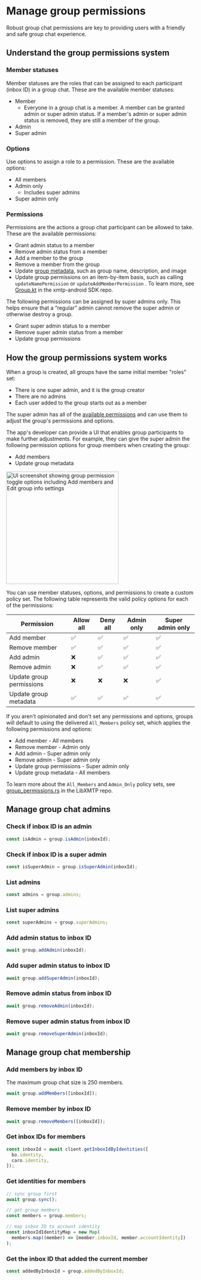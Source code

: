 # Manage group permissions

Robust group chat permissions are key to providing users with a friendly and safe group chat experience.

## Understand the group permissions system

### Member statuses

Member statuses are the roles that can be assigned to each participant (inbox ID) in a group chat. These are the available member statuses:

- Member
  - Everyone in a group chat is a member. A member can be granted admin or super admin status. If a member's admin or super admin status is removed, they are still a member of the group.
- Admin
- Super admin

### Options

Use options to assign a role to a permission. These are the available options:

- All members
- Admin only
  - Includes super admins
- Super admin only

### Permissions

Permissions are the actions a group chat participant can be allowed to take. These are the available permissions:

- Grant admin status to a member
- Remove admin status from a member
- Add a member to the group
- Remove a member from the group
- Update [group metadata](/agents/core-messaging/group-metadata), such as group name, description, and image
- Update group permissions on an item-by-item basis, such as calling `updateNamePermission` or `updateAddMemberPermission` . To learn more, see [Group.kt](https://github.com/xmtp/xmtp-android/blob/main/library/src/main/java/org/xmtp/android/library/Group.kt#L251-L313) in the xmtp-android SDK repo.

The following permissions can be assigned by super admins only. This helps ensure that a “regular” admin cannot remove the super admin or otherwise destroy a group.

- Grant super admin status to a member
- Remove super admin status from a member
- Update group permissions

## How the group permissions system works

When a group is created, all groups have the same initial member "roles" set:

- There is one super admin, and it is the group creator
- There are no admins
- Each user added to the group starts out as a member

The super admin has all of the [available permissions](#permissions) and can use them to adjust the group's permissions and options.

The app's developer can provide a UI that enables group participants to make further adjustments. For example, they can give the super admin the following permission options for group members when creating the group:

- Add members
- Update group metadata

<div>
  <img
    src="https://raw.githubusercontent.com/xmtp/docs-xmtp-org/refs/heads/main/docs/pages/img/group-perm-toggles.png"
    width="300px"
    alt="UI screenshot showing group permission toggle options including Add members and Edit group info settings"
  />
</div>

You can use member statuses, options, and permissions to create a custom policy set. The following table represents the valid policy options for each of the permissions:

| Permission               | Allow all | Deny all | Admin only | Super admin only |
| ------------------------ | --------- | -------- | ---------- | ---------------- |
| Add member               | ✅        | ✅       | ✅         | ✅               |
| Remove member            | ✅        | ✅       | ✅         | ✅               |
| Add admin                | ❌        | ✅       | ✅         | ✅               |
| Remove admin             | ❌        | ✅       | ✅         | ✅               |
| Update group permissions | ❌        | ❌       | ❌         | ✅               |
| Update group metadata    | ✅        | ✅       | ✅         | ✅               |

If you aren't opinionated and don't set any permissions and options, groups will default to using the delivered `All_Members` policy set, which applies the following permissions and options:

- Add member - All members
- Remove member - Admin only
- Add admin - Super admin only
- Remove admin - Super admin only
- Update group permissions - Super admin only
- Update group metadata - All members

To learn more about the `All_Members` and `Admin_Only` policy sets, see [group_permissions.rs](https://github.com/xmtp/libxmtp/blob/85dd6d36f46db1ed74fe98273eea6871fea2e078/xmtp_mls/src/groups/group_permissions.rs#L1192-L1226) in the LibXMTP repo.

## Manage group chat admins

### Check if inbox ID is an admin

```js [Node]
const isAdmin = group.isAdmin(inboxId);
```

### Check if inbox ID is a super admin

```js [Node]
const isSuperAdmin = group.isSuperAdmin(inboxId);
```

### List admins

```js [Node]
const admins = group.admins;
```

### List super admins

```js [Node]
const superAdmins = group.superAdmins;
```

### Add admin status to inbox ID

```js [Node]
await group.addAdmin(inboxId);
```

### Add super admin status to inbox ID

```js [Node]
await group.addSuperAdmin(inboxId);
```

### Remove admin status from inbox ID

```js [Node]
await group.removeAdmin(inboxId);
```

### Remove super admin status from inbox ID

```js [Node]
await group.removeSuperAdmin(inboxId);
```

## Manage group chat membership

### Add members by inbox ID

The maximum group chat size is 250 members.

```js [Node]
await group.addMembers([inboxId]);
```

### Remove member by inbox ID

```js [Node]
await group.removeMembers([inboxId]);
```

### Get inbox IDs for members

```js [Node]
const inboxId = await client.getInboxIdByIdentities([
  bo.identity,
  caro.identity,
]);
```

### Get identities for members

```js [Node]
// sync group first
await group.sync();

// get group members
const members = group.members;

// map inbox ID to account identity
const inboxIdIdentityMap = new Map(
  members.map((member) => [member.inboxId, member.accountIdentity])
);
```

### Get the inbox ID that added the current member

```js [Node]
const addedByInboxId = group.addedByInboxId;
```
